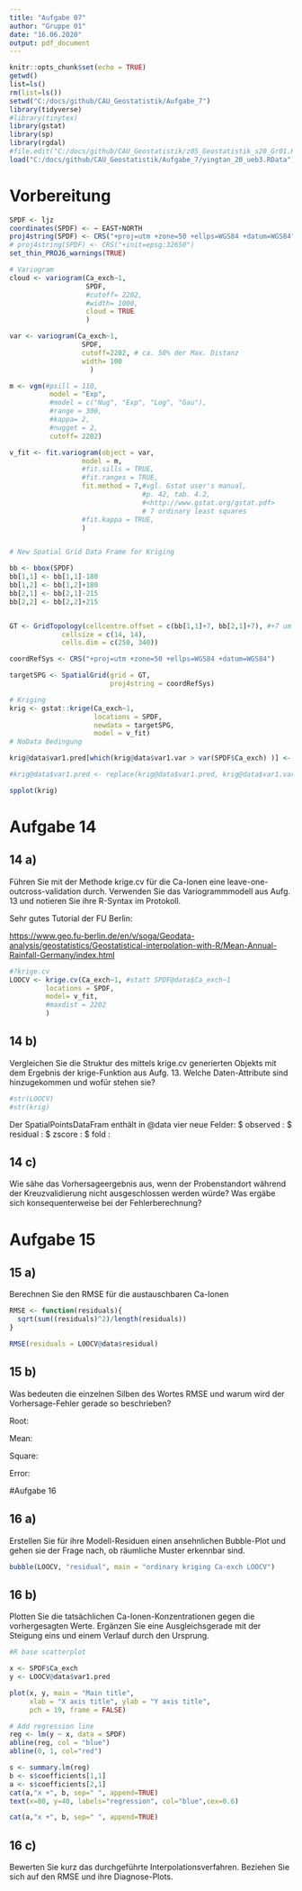 ```yaml
---
title: "Aufgabe 07"
author: "Gruppe 01"
date: "16.06.2020"
output: pdf_document
---
```


```r
knitr::opts_chunk$set(echo = TRUE)
getwd()
list=ls()
rm(list=ls())
setwd("C:/docs/github/CAU_Geostatistik/Aufgabe_7")
library(tidyverse)
#library(tinytex)
library(gstat)
library(sp)
library(rgdal)
#file.edit("C:/docs/github/CAU_Geostatistik/z05_Geostatistik_s20_Gr01.Rmd")
load("C:/docs/github/CAU_Geostatistik/Aufgabe_7/yingtan_20_ueb3.RData")
```

# Vorbereitung

```r
SPDF <- ljz
coordinates(SPDF) <- ~ EAST+NORTH
proj4string(SPDF) <- CRS("+proj=utm +zone=50 +ellps=WGS84 +datum=WGS84")
# proj4string(SPDF) <- CRS("+init=epsg:32650")
set_thin_PROJ6_warnings(TRUE)

# Variogram
cloud <- variogram(Ca_exch~1,
                   SPDF, 
                   #cutoff= 2202, 
                   #width= 1000, 
                   cloud = TRUE
                   )

var <- variogram(Ca_exch~1, 
                  SPDF, 
                  cutoff=2202, # ca. 50% der Max. Distanz
                  width= 100 
                    )

m <- vgm(#psill = 110,
          model = "Exp",
          #model = c("Nug", "Exp", "Log", "Gau"),
          #range = 300,
          #kappa= 2,
          #nugget = 2, 
          cutoff= 2202)

v_fit <- fit.variogram(object = var,
                  model = m,
                  #fit.sills = TRUE,
                  #fit.ranges = TRUE,
                  fit.method = 7,#vgl. Gstat user's manual, 
                                 #p. 42, tab. 4.2,
                                 #<http://www.gstat.org/gstat.pdf>
                                 # 7 ordinary least squares
                  #fit.kappa = TRUE,
                  )


# New Spatial Grid Data Frame for Kriging

bb <- bbox(SPDF)
bb[1,1] <- bb[1,1]-180
bb[1,2] <- bb[1,2]+180
bb[2,1] <- bb[2,1]-215
bb[2,2] <- bb[2,2]+215


GT <- GridTopology(cellcentre.offset = c(bb[1,1]+7, bb[2,1]+7), #+7 um Zelennmitte
             cellsize = c(14, 14),
             cells.dim = c(250, 340)) 

coordRefSys <- CRS("+proj=utm +zone=50 +ellps=WGS84 +datum=WGS84")

targetSPG <- SpatialGrid(grid = GT,
                         proj4string = coordRefSys)

# Kriging
krig <- gstat::krige(Ca_exch~1, 
                     locations = SPDF,
                     newdata = targetSPG, 
                     model = v_fit)
# NoData Bedingung

krig@data$var1.pred[which(krig@data$var1.var > var(SPDF$Ca_exch) )] <- NA

#krig@data$var1.pred <- replace(krig@data$var1.pred, krig@data$var1.var > var(SPDF$Ca_exch), NA) # Alternative NoData Umsetzung

spplot(krig)
```


# Aufgabe 14

## 14 a)
Führen Sie mit der Methode krige.cv für die Ca-Ionen eine leave-one-outcross-validation durch. 
Verwenden Sie das Variogrammmodell aus Aufg. 13 
und notieren Sie ihre R-Syntax im Protokoll.

Sehr gutes Tutorial der FU Berlin:

<https://www.geo.fu-berlin.de/en/v/soga/Geodata-analysis/geostatistics/Geostatistical-interpolation-with-R/Mean-Annual-Rainfall-Germany/index.html>

```r
#?krige.cv
LOOCV <- krige.cv(Ca_exch~1, #statt SPDF@data$Ca_exch~1
         locations = SPDF, 
         model= v_fit,
         #maxdist = 2202
         )
```

## 14 b)
Vergleichen Sie die Struktur des mittels krige.cv generierten Objekts mit
dem Ergebnis der krige-Funktion aus Aufg. 13. Welche Daten-Attribute sind
hinzugekommen und wofür stehen sie? 

```r
#str(LOOCV)
#str(krig)
```

Der SpatialPointsDataFram enthält in @data vier neue Felder:
$ observed : 
$ residual : 
$ zscore   : 
$ fold     : 


## 14 c)
Wie sähe das Vorhersageergebnis aus, wenn der Probenstandort während
der Kreuzvalidierung nicht ausgeschlossen werden würde? Was ergäbe sich
konsequenterweise bei der Fehlerberechnung? 



# Aufgabe 15

## 15 a)
Berechnen Sie den RMSE für die austauschbaren Ca-Ionen

```r
RMSE <- function(residuals){
  sqrt(sum((residuals)^2)/length(residuals))
}

RMSE(residuals = LOOCV@data$residual)
```


## 15 b)
Was bedeuten die einzelnen Silben des Wortes RMSE und warum wird
der Vorhersage-Fehler gerade so beschrieben?

Root:

Mean:

Square:

Error:


#Aufgabe 16

## 16 a)
Erstellen Sie für ihre Modell-Residuen einen ansehnlichen Bubble-Plot
und gehen sie der Frage nach, ob räumliche Muster erkennbar sind.

```r
bubble(LOOCV, "residual", main = "ordinary kriging Ca-exch LOOCV")

```




## 16 b)
Plotten Sie die tatsächlichen Ca-Ionen-Konzentrationen gegen die vorhergesagten Werte. 
Ergänzen Sie eine Ausgleichsgerade mit der Steigung eins
und einem Verlauf durch den Ursprung.

```r
#R base scatterplot

x <- SPDF$Ca_exch
y <- LOOCV@data$var1.pred

plot(x, y, main = "Main title",
     xlab = "X axis title", ylab = "Y axis title",
     pch = 19, frame = FALSE)

# Add regression line
reg <- lm(y ~ x, data = SPDF)
abline(reg, col = "blue")
abline(0, 1, col="red")

s <- summary.lm(reg)
b <- s$coefficients[1,1]
a <- s$coefficients[2,1]
cat(a,"x +", b, sep=" ", append=TRUE)
text(x=80, y=40, labels="regression", col="blue",cex=0.6)

cat(a,"x +", b, sep=" ", append=TRUE)


```


## 16 c)
Bewerten Sie kurz das durchgeführte Interpolationsverfahren. Beziehen
Sie sich auf den RMSE und ihre Diagnose-Plots.

